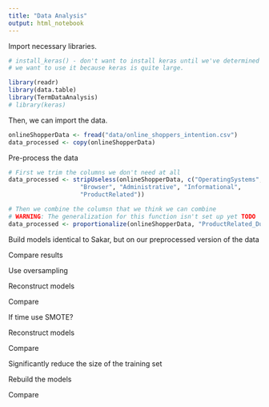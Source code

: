 ```yaml
---
title: "Data Analysis"
output: html_notebook
---
```


Import necessary libraries.

```r

# install_keras() - don't want to install keras until we've determined
# we want to use it because keras is quite large.

library(readr)
library(data.table)
library(TermDataAnalysis)
# library(keras)


```

Then, we can import the data.

```r
onlineShopperData <- fread("data/online_shoppers_intention.csv")
data_processed <- copy(onlineShopperData)
```


Pre-process the data
```r

# First we trim the columns we don't need at all
data_processed <- stripUseless(onlineShopperData, c("OperatingSystems", 
                    "Browser", "Administrative", "Informational", 
                    "ProductRelated"))

# Then we combine the columsn that we think we can combine
# WARNING: The generalization for this function isn't set up yet TODO
data_processed <- proportionalize(onlineShopperData, "ProductRelated_Duration", c("Administrative_Duration", "Informational_Duration", "ProductRelated_Duration"))

```


Build models identical to Sakar, but on our preprocessed version of the data

Compare results

Use oversampling

Reconstruct models

Compare

If time use SMOTE?

Reconstruct models

Compare

Significantly reduce the size of the training set

Rebuild the models 

Compare


